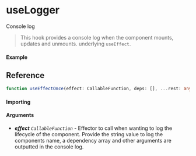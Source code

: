
<Meta title="Lifecycle/useLogger" component={Example} />

# useLogger

Console log

> This hook provides a console log when the component mounts, updates and unmounts.
> underlying `useEffect`.

#### Example

<Canvas>
  <Story story={Example} inline />
</Canvas>

## Reference

```ts
function useEffectOnce(effect: CallableFunction, deps: [], ...rest: any): void;
```

#### Importing

<ImportPath />

#### Arguments

- _**effect**_ _`CallableFunction`_ - Effector to call when wanting to log the lifecycle of the component.
  Provide the string value to log the components name, a dependency array and other arguments are outputted in the console log.
